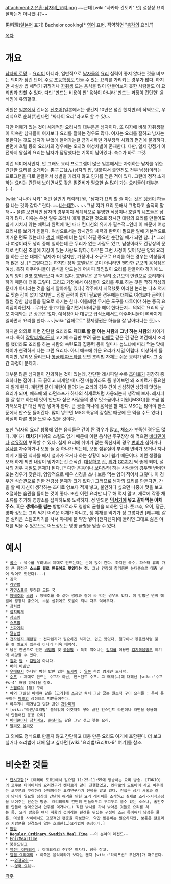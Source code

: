 attachment:2.은혼-남자의_요리.png
~~근데 [wiki:"사카타 긴토키" 넌] 설정상 요리 잘하는거 아니었냐?~~

男料理([[일본어]] 표기)
Bachelor cooking[* [[영어]] 표현. 직역하면 "[[총각]]의 요리."] 

[[목차]]

= 개요 =
[[남자의 로망]] + [[요리]]이 아니라, 일반적으로 [[남자]]들의 [[요리]] 실력이 좋지 않다는 것을 비꼬는 의미가 담긴 단어. 주로 [[초등학생]]도 만들 수 있는 요리를 가리키는 경우가 많다. 하지만 사실상 밥 해먹기 귀찮거나 [[자취]]생 또는 음식을 많이 만들어보지 못한 사람들도 이 요리법과 친할 수 있다. 다만 '만드는 비용이 싼' 음식이 아니라 '만드는 과정이 간단한' 음식임에 유의할것.

어원은 [[일본]]에서 건너온 [[신조어]](일본에서는 생긴지 10년은 넘긴 했지만)의 직역으로, 우리식으로 순화(?)한다면 "싸나이 요리"라고도 할 수 있다. 

다만 어폐가 있는 것이 세계적인 요리사의 대부분은 남자이다. 또 여자에 비해 자취생활이 익숙한 남자들이 여자보다 요리를 잘하는 경우도 많다. 여자는 요리를 잘하고 남자는 못한다는 것도 남자가 부엌에 들어가는걸 금기시하던 가부장적 사회의 편견에 불과하다. 반면에 호텔 등의 요리사의 경우에는 오히려 여성차별이 존재한다. 다만, 일제 강점기 이전까지 왕실의 요리는 남자가 담당했다는 기록이 남아있다. 숙수가 바로 그것.

이런 의미에서인지, 안 그래도 요리 프로그램이 많은 일본에서는 자취하는 남자를 위한 간단한 요리를 소개하는 男子ごはん(남자의 밥, 덧붙여서 출연진도 전부 남성)이라는 프로그램을 따로 만들어서 성별을 가리지 않고 인기를 얻은 적이 있다. 그런데 정작 소개하는 요리는 간단해 보이면서도 갖은 밑준비가 필요한 손 많이 가는 요리들이 대부분(…). 

[wiki:"나나야 시키" 어떤 살인귀 캐릭터] 왈, "남자가 요리 할 줄 아는 것은 [[펭귄]]이 하늘을 나는 것과 같다." 란다. ~~[http://www.youtube.com/watch?v=9dfWzp7rYR4 나는데?]~~ ~~그냥 지가 요리 못해서 그렇다고 솔직히 말해~~ 물론 보편적인 남자의 경우이지 세계적으로 유명한 식당이나 호텔의 [[셰프]]들은 남자가 많다. 이유는 우선 일류 조리사 에게 필요한 것으로 장시간 대량의 요리를 만들어도 쉽게 지치지 않는 체력과 완력에 1년 내내 컨디션의 유지가 필수적...인데 이 때문에 여성 요리사를 보기가 힘들다. 여성으로서는 장시간의 체력과 완력이 필요한 일에 기본적으로 버거운 면도 있는데다 [[생리]] 때문에 비는 날이 하필 중요한 순간일 때가 되면 참...[* 그러나 여성이라도 생리 중에 일하는데 큰 무리가 없는 사람도 있고, 남성이라도 건강상의 문제로 컨디션 조절에 지장이 있는 사람도 많다.] 아무튼 그런 사정이 있어 많은 양의 요리를 하는 곳은 대체로 남자가 더 많지만, 가정이나 소규모로 요리를 하는 경우는 여성들이 더 많은 것. [* 그렇다고는 하지만 정작 호텔같은 곳이 아니라면 왠만한 규모의 음식점은 여성, 특히 아주머니들이 음식을 만드는데 어차피 끊임없이 요리를 만들어야 하기에 노동의 양이 결코 호텔급보다 적지 않다. 호텔같은 곳과 달리 소규모의 인원으로 요리해야 하기 때문에 더욱 그렇다. 그리고 가정에서 여성들이 요리를 주로 하는 것은 딱히 적성의 문제가 아니라는 것을 쉽게 알아차릴 있다.] 각주에서 지적했듯 이러한 논리는 다소 억지로 맞춘 감이 없지 않지만... 정말 근력이 많이 필요한 경우에는 대체로 여성보다 근력이 훨씬 강한 남성들을 필요로 하기는 한다. 이를테면 무거운 도구를 다루어야 하는 중국 요리집이라던지... 무거운 통고기를 옮기면서 바비큐를 해야 한다든지... 의외로 요리의 규모 자체와는 큰 상관은 없다.  예식장이나 대규모 급식소에서도 아주머니들이 뼈빠지게 일하면서 요리를 한다. ~~[wiki:"엠페르트" 황제펭귄은 하늘을 잘 날아다니는 듯]~~ 

하지만 의외로 이런 간단한 요리라도 '''제대로 할 줄 아는 사람'''과 '''그냥 하는 사람'''의 차이가 크다. 특히 [[잡탕]][[찌개]]라든지 고기에 소금만 뿌려 굽는 [[바베큐]] 같은 건 같은 여건에서 조리를 했더라도 조리를 하는 사람의 숙련도와 집중력 등이 얼마나 높느냐에 따라 먹는 맛에 차이가 현격하게 나는 그런 요리다. 아니 애초에 쉬운 요리가 제일 어렵다. 이상하게 들리지만, 알리오 올리오나 [[봉골레 파스타]]를 보면 조리법 자체는 쉬운 요리가 맞다. 그 중간 과정이 문제지.

대부분 많은 남자들이 간과하는 것이 있는데, 간단한 레시피일 수록 [[조미료]]가 굉장히 중요하다는 점이다. 국 끓이고 찌개할 때 다진 마늘이라도 좀 넣어보면 왜 조미료가 중요한지 알게 된다. 계란찜 같이 계란이 들어가는 요리의 경우 간이 심심하면 상당히 맛없는 요리가 되며, 애초에 왜 라면스프가 하나의 식재료처럼 사용되는지 생각해 보자. 레시피를 잘 참고 하는데 맛이 안난다 싶은 사람들의 경우 맛소금이나 미원([MSG])를 조금 첨가해보자.[* 대신 약간 넣어야 한다. 큰 곰솥 하나에 음식을 할 때도 MSG는 많아야 한스푼에서 반스푼 들어간다. 많이 넣으면 MSG 특유의 감칠맛 때문에 못 먹을 수도 있다.] 확실히 다른 맛을 느낄 수 있을 것이다.

또한 '남자의 요리' 항목에 있는 음식들은 간이 짠 경우가 많고, 채소가 부족한 경우도 많다. 게다가 '''데치기''' 따위의 스킬도 없기 때문에 이런 음식만 주구장창 해 먹으면 [[비타민]]이나 [[섬유질]]이 부족할 수 있다. 실제 요리에 취미가 없는 독신자의 경우 [[변비]]가 심하거나 [[설사]]를 자주하거나 보통 둘 중 하나가 되는데, 보통 섬유질이 부족해 변비가 오거나 지나치게 기름진 식사를 해서 설사가 오거나 하는 상황이 되기 쉽기 때문이다. 이런 생활을 오래 하게 되면 내장이 망가지는건 순식간. [[대장]]하고 [[간]], [[위]]가 [[GG]]치기 딱 좋게 되며, 설사의 경우 [[치질]]도 문제가 된다. [* 다만 [[운동]]이나 [[보디빌딩]] 하는 사람들의 경우엔 변비만 오는 경우가 잦은데, 영양적으로 매우 신경을 쓰나 보통 먹는 양이 적어서 그렇다. 이 경우엔 식습관으로 인한 건강상 문제가 크게 없다.] 그러므로 남자의 요리를 만든다면, 간을 할 때 자신이 생각하는 조미료 양보다 적게 넣고, 불안하다 싶으면 나중에 맛을 보고 조절하는 습관을 들이는 것이 좋다. 또한 이런 요리만 너무 해 먹지 말고, 재료에 각종 채소류를 추가해 영양소를 섭취하도록 노력하자. 정 안되면 '''[[믹서기]]에 넣고 갈아먹는 야채주스''', 혹은 '''생채소를 씹는''' 방법으로라도 영양의 균형을 꾀하면 된다. 풋고추, 오이, 당근, 양파 정도는 그리 먹기 어려운 야채가 아니고, 생 야채를 먹기가 정 그렇다면 [레쿠에] 같은 실리콘 스팀조리기를 사서 야채에 물 약간 넣어 [전자렌지]에 돌리면 그대로 삶은 야채를 먹을 수 있으므로 어느정도는 영양 균형을 맞출 수 있다. 
= 예시 = 
 * [[국수]] : 육수를 우려내서 제대로 만드는데는 손이 많이 간다. 하지만 국수, 파스타 류의 가장 큰 장점은 '''소스를 뭘로 만들어도 맛있다는 점.''' 그냥 간장에 참기름만 눈대중으로 대충 넣어 먹어도 맛있다(...)
 * [[김국]] 
 * [[라면밥]]
 * [[라면스프]]를 투하한 모든 국 
 * [[양배추]]와 [[소금]] : 양배추를 푹 삶아 쌈장과 같이 싸 먹는 경우도 있다. 이 방법은 변비 해결에 굉장히 좋으며, 수분 섭취에도 도움이 되니 자주 먹어주자. 
 * [[참치밥]] 
 * [[참치찌개]]
 * [[장조림]]
 * [[스프밥]] 
 * [[스파게티]]
 * [[달걀밥]] 
 * [[전자렌지 계란찜]] : 전자렌지가 필요하긴 하지만, 쉽고 맛있다. 햄구이나 볶음밥처럼 불을 켤 필요가 있는게 아니라 더욱 매력적.
 * 남은 잔반으로 만든 [[비빔밥]] 및 [[볶음밥]] : 특히 썩어나는 [[김치]]를 이용한 [[김치볶음밥]]도 여기에 해당할 수 있다. 
 * [[김]]과 [[밥]] : [[김밥]]이 아니다. 
 * [[버터 비빔밥]] 
 * [[우메보시]] 하나만 박힌 밥만 있는 [[도시락]] : [[일본]] 한정 영세민 도시락.
 * [[수프]] : 제대로 만드는 수프가 아닌, 인스턴트 수프. 그 매력(…)에 대해선 [wiki:"수프#s-4" 해당 항목]을 참조.
 * [[스팸]]류의 [햄] 구이 
 * 야외 그릴링 [[바베큐]] 같은 [고기]에 [[소금]]만 쳐서 그냥 굽는 원초적 구이 요리들 : 특히 통구이는 [[마초]]의 상징으로 떠받들여진다.  
 * 아무거나 때려넣고 일단 끓인 [[잡탕]][[찌개]]
 * [wiki:"라면/요리법" 쓸데없이 이것저것 넣어 끓인 인스턴트 라면이나 라면을 응용해서 만들어진 응용 요리] 
 * [[버터콘]]이나 [[참치마요]], [[콘샐러드]] 같은 그냥 섞고 볶는 요리.
 * [[알리오 올리오]]

그 외에도 정석으로 만들지 않고 간단하고 대충 만든 요리도 여기에 포함된다. 더 보고 싶거나 조리법에 대해 알고 싶다면 [wiki:"요리법/요리#s-9" 여기]를 참조.

= 비슷한 것들 =
 * [[단시고항]][* [테레비 도쿄]에서 일요일 11:25~11:55에 방송하는 요리 방송. [TOKIO]의 코쿠분 타이이치와 요리연구가 켄타로가 같이 진행했었고, 켄타로의 오토바이 사고 이후에는 코쿠분과 쿠리하라 신페이라는 요리연구가가 진행을 맡고 있다. 컨셉은 상기 서술과 같이 남자가 일요일 점심에 간단히 해먹을 만한 요리 레시피를 소개하고 실제로 조리->시식과정을 보여주는 단순한 방송. 요리외에도 간단히 만들어두고 두고두고 쓸수 있는 소스나, 술안주를 만들어 술먹으면서 안주를 먹거나(…) 직접 낚시를 가서 낚아온 것들로 요리를 하는 등, 요리 방송은 여자 취향의 것이라는 편견을 뒤집는 구성이 조금 특이해서 남성은 물론, 여성들 사이에서도 고정적인 팬층을 확보했다. 약간 밑준비는 필요하지만, 보통은 칼로리와 지방분을 신경쓰지 않는 호쾌한(…)요리법이 중심이다.]
 * [[짬밥]] 
 * '''[[Regular Ordinary Swedish Meal Time]]''' --이 분야의 레전드--
 * [[EpicMealTime]] 
 * [[붕붕드링크]] 
 * [[역전! 야매요리]] : 야매요리의 주인은 여자다. 항목 참고. 
 * [http://gall.dcinside.com/list.php?id=hit&no=10673&page=1&bbs= 엘갤 요리대회] : 이쪽은 음식이라기 보다는 왠지 [wiki:"하이포션" 무언가]가 떠오른다. 
 * ~~[[와갤요리]]~~
 * ~~[[영국 요리]]~~

[[각주]]
